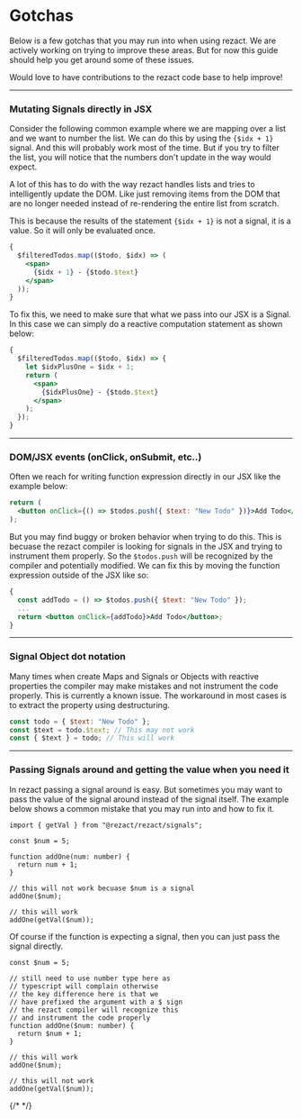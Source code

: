 

<div class="mdx max-w-2xl">

# Gotchas

Below is a few gotchas that you may run into when using rezact.
We are actively working on trying to improve these areas. But for now
this guide should help you get around some of these issues.

Would love to have contributions to the rezact code base to help improve!

---

### Mutating Signals directly in JSX

Consider the following common example where we are mapping over a list
and we want to number the list. We can do this by using the `{$idx + 1}` signal.
And this will probably work most of the time. But if you try to filter
the list, you will notice that the numbers don't update in the way would expect.

A lot of this has to do with the way rezact handles lists and tries to intelligently
update the DOM. Like just removing items from the DOM that are no longer needed instead
of re-rendering the entire list from scratch.

This is because the results of the statement `{$idx + 1}` is not a signal, it is a value.
So it will only be evaluated once.

```jsx
{
  $filteredTodos.map(($todo, $idx) => (
    <span>
      {$idx + 1} - {$todo.$text}
    </span>
  ));
}
```

To fix this, we need to make sure that what we pass into our JSX is a Signal.
In this case we can simply do a reactive computation statement as shown below:

```jsx
{
  $filteredTodos.map(($todo, $idx) => {
    let $idxPlusOne = $idx + 1;
    return (
      <span>
        {$idxPlusOne} - {$todo.$text}
      </span>
    );
  });
}
```

---

### DOM/JSX events (onClick, onSubmit, etc..)

Often we reach for writing function expression directly in our JSX like the example below:

```jsx
return (
  <button onClick={() => $todos.push({ $text: "New Todo" })}>Add Todo</button>
);
```

But you may find buggy or broken behavior when trying to do this.
This is becuase the rezact compiler is looking for signals in the JSX
and trying to instrument them properly. So the `$todos.push` will be recognized
by the compiler and potentially modified. We can fix this by moving the function
expression outside of the JSX like so:

```jsx
{
  const addTodo = () => $todos.push({ $text: "New Todo" });
  ...
  return <button onClick={addTodo}>Add Todo</button>;
}
```

---

### Signal Object dot notation

Many times when create Maps and Signals or Objects with reactive properties the compiler
may make mistakes and not instrument the code properly. This is currently a known issue.
The workaround in most cases is to extract the property using destructuring.

```jsx
const todo = { $text: "New Todo" };
const $text = todo.$text; // This may not work
const { $text } = todo; // This will work
```

---

### Passing Signals around and getting the value when you need it

In rezact passing a signal around is easy. But sometimes you may want to pass the value
of the signal around instead of the signal itself. The example below shows a common
mistake that you may run into and how to fix it.

```tsx
import { getVal } from "@rezact/rezact/signals";

const $num = 5;

function addOne(num: number) {
  return num + 1;
}

// this will not work becuase $num is a signal
addOne($num);

// this will work
addOne(getVal($num));
```

Of course if the function is expecting a signal, then you can just pass the signal directly.

```tsx
const $num = 5;

// still need to use number type here as
// typescript will complain otherwise
// the key difference here is that we
// have prefixed the argument with a $ sign
// the rezact compiler will recognize this
// and instrument the code properly
function addOne($num: number) {
  return $num + 1;
}

// this will work
addOne($num);

// this will not work
addOne(getVal($num));
```

{/* <TestGetVal /> */}

</div>
